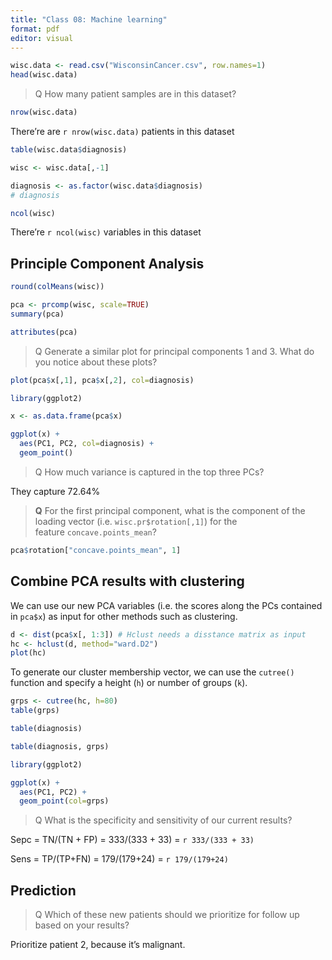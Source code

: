 ```yaml
---
title: "Class 08: Machine learning"
format: pdf
editor: visual
---
```


```r
wisc.data <- read.csv("WisconsinCancer.csv", row.names=1)
head(wisc.data)
```

> Q How many patient samples are in this dataset?

```r
nrow(wisc.data)
```

There're are `r nrow(wisc.data)` patients in this dataset

```r
table(wisc.data$diagnosis)
```

```r
wisc <- wisc.data[,-1]
```

```r
diagnosis <- as.factor(wisc.data$diagnosis)
# diagnosis
```

```r
ncol(wisc)
```

There're `r ncol(wisc)` variables in this dataset\

## Principle Component Analysis

```r
round(colMeans(wisc))
```

```r
pca <- prcomp(wisc, scale=TRUE)
summary(pca)
```

```r
attributes(pca)
```

> Q Generate a similar plot for principal components 1 and 3. What do you notice about these plots?

```r
plot(pca$x[,1], pca$x[,2], col=diagnosis)
```

```r
library(ggplot2)

x <- as.data.frame(pca$x)

ggplot(x) +
  aes(PC1, PC2, col=diagnosis) + 
  geom_point()
```

> Q How much variance is captured in the top three PCs?

They capture 72.64%

> **Q** For the first principal component, what is the component of the loading vector (i.e. `wisc.pr$rotation[,1]`) for the feature `concave.points_mean`?

```r
pca$rotation["concave.points_mean", 1]
```

## Combine PCA results with clustering

We can use our new PCA variables (i.e. the scores along the PCs contained in `pca$x`) as input for other methods such as clustering.

```r
d <- dist(pca$x[, 1:3]) # Hclust needs a disstance matrix as input
hc <- hclust(d, method="ward.D2")
plot(hc)
```

To generate our cluster membership vector, we can use the `cutree()` function and specify a height (`h`) or number of groups (`k`).

```r
grps <- cutree(hc, h=80)
table(grps)
```

```r
table(diagnosis)
```

```r
table(diagnosis, grps)
```

```r
library(ggplot2)

ggplot(x) +
  aes(PC1, PC2) + 
  geom_point(col=grps)
```

> Q What is the specificity and sensitivity of our current results?

Sepc = TN/(TN + FP) = 333/(333 + 33) = `r 333/(333 + 33)`

Sens = TP/(TP+FN) = 179/(179+24) = `r 179/(179+24)`

## Prediction

> Q Which of these new patients should we prioritize for follow up based on your results?

Prioritize patient 2, because it's malignant.
